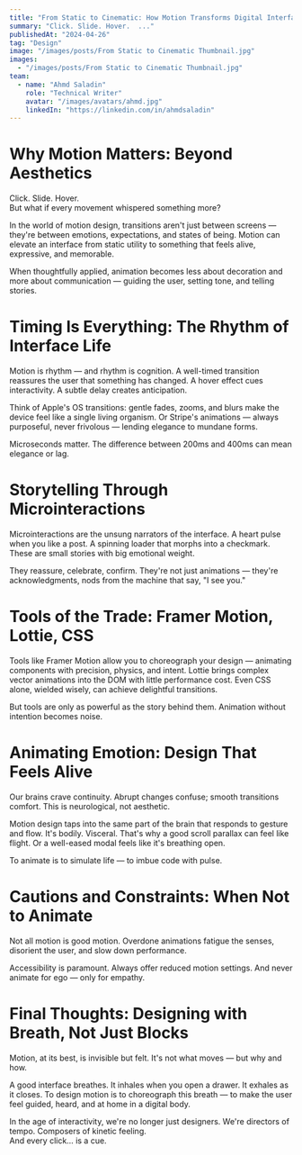 ```yaml
---
title: "From Static to Cinematic: How Motion Transforms Digital Interfaces into Living Experiences"
summary: "Click. Slide. Hover.  ..."
publishedAt: "2024-04-26"
tag: "Design"
image: "/images/posts/From Static to Cinematic Thumbnail.jpg"
images:
  - "/images/posts/From Static to Cinematic Thumbnail.jpg"
team:
  - name: "Ahmd Saladin"
    role: "Technical Writer"
    avatar: "/images/avatars/ahmd.jpg"
    linkedIn: "https://linkedin.com/in/ahmdsaladin"
---
```



# Why Motion Matters: Beyond Aesthetics

Click. Slide. Hover.  
But what if every movement whispered something more?

In the world of motion design, transitions aren't just between screens — they're between emotions, expectations, and states of being. Motion can elevate an interface from static utility to something that feels alive, expressive, and memorable.

When thoughtfully applied, animation becomes less about decoration and more about communication — guiding the user, setting tone, and telling stories.

# Timing Is Everything: The Rhythm of Interface Life

Motion is rhythm — and rhythm is cognition. A well-timed transition reassures the user that something has changed. A hover effect cues interactivity. A subtle delay creates anticipation. 

Think of Apple's OS transitions: gentle fades, zooms, and blurs make the device feel like a single living organism. Or Stripe's animations — always purposeful, never frivolous — lending elegance to mundane forms.

Microseconds matter. The difference between 200ms and 400ms can mean elegance or lag.

# Storytelling Through Microinteractions

Microinteractions are the unsung narrators of the interface. A heart pulse when you like a post. A spinning loader that morphs into a checkmark. These are small stories with big emotional weight.

They reassure, celebrate, confirm. They're not just animations — they're acknowledgments, nods from the machine that say, "I see you."

# Tools of the Trade: Framer Motion, Lottie, CSS

Tools like Framer Motion allow you to choreograph your design — animating components with precision, physics, and intent. Lottie brings complex vector animations into the DOM with little performance cost. Even CSS alone, wielded wisely, can achieve delightful transitions.

But tools are only as powerful as the story behind them. Animation without intention becomes noise.

# Animating Emotion: Design That Feels Alive

Our brains crave continuity. Abrupt changes confuse; smooth transitions comfort. This is neurological, not aesthetic.

Motion design taps into the same part of the brain that responds to gesture and flow. It's bodily. Visceral. That's why a good scroll parallax can feel like flight. Or a well-eased modal feels like it's breathing open.

To animate is to simulate life — to imbue code with pulse.

# Cautions and Constraints: When Not to Animate

Not all motion is good motion. Overdone animations fatigue the senses, disorient the user, and slow down performance.

Accessibility is paramount. Always offer reduced motion settings. And never animate for ego — only for empathy.

# Final Thoughts: Designing with Breath, Not Just Blocks

Motion, at its best, is invisible but felt. It's not what moves — but why and how. 

A good interface breathes. It inhales when you open a drawer. It exhales as it closes. To design motion is to choreograph this breath — to make the user feel guided, heard, and at home in a digital body.

In the age of interactivity, we're no longer just designers. We're directors of tempo. Composers of kinetic feeling.  
And every click… is a cue.
